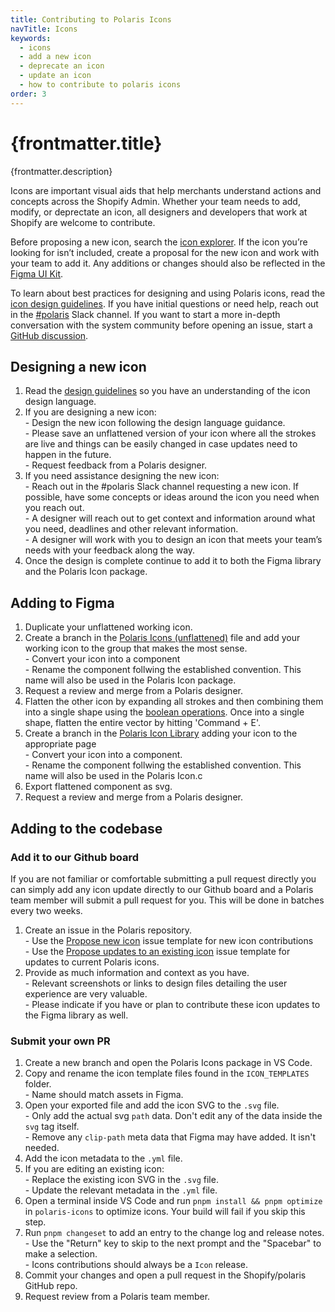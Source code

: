 ```yaml
---
title: Contributing to Polaris Icons
navTitle: Icons
keywords:
  - icons
  - add a new icon
  - deprecate an icon
  - update an icon
  - how to contribute to polaris icons
order: 3
---
```


# {frontmatter.title}

<Lede>{frontmatter.description}</Lede>

Icons are important visual aids that help merchants understand actions and concepts across the Shopify Admin. Whether your team needs to add, modify, or deprectate an icon, all designers and developers that work at Shopify are welcome to contribute.

Before proposing a new icon, search the [icon explorer](https://polaris.shopify.com/icons). If the icon you’re looking for isn’t included, create a proposal for the new icon and work with your team to add it. Any additions or changes should also be reflected in the [Figma UI Kit](/contributing/figma-ui-kit).

To learn about best practices for designing and using Polaris icons, read the [icon design guidelines](https://polaris.shopify.com/design/icons). If you have initial questions or need help, reach out in the [#polaris](https://shopify.slack.com/archives/C4Y8N30KD) Slack channel. If you want to start a more in-depth conversation with the system community before opening an issue, start a [GitHub discussion](https://github.com/Shopify/polaris/discussions/new).

## Designing a new icon

1. Read the [design guidelines](https://polaris.shopify.com/design/icons/creating-icons) so you have an understanding of the icon design language.
2. If you are designing a new icon:
   <br /> - Design the new icon following the design language guidance.
   <br /> - Please save an unflattened version of your icon where all the strokes
   are live and things can be easily changed in case updates need to happen in the
   future.
   <br /> - Request feedback from a Polaris designer.
3. If you need assistance designing the new icon:
   <br /> - Reach out in the #polaris Slack channel requesting a new icon. If
   possible, have some concepts or ideas around the icon you need when you reach
   out.
   <br /> - A designer will reach out to get context and information around what
   you need, deadlines and other relevant information.
   <br /> - A designer will work with you to design an icon that meets your
   team’s needs with your feedback along the way.
4. Once the design is complete continue to add it to both the Figma library and the Polaris Icon package.

## Adding to Figma

1. Duplicate your unflattened working icon.
2. Create a branch in the [Polaris Icons (unflattened)](<https://www.figma.com/file/oeKyR0kuHIMktdVjdLHJvy/Polaris-Icons-(unflattened)?type=design&node-id=308-158&mode=design&t=jBRTBE9dSDwWTi3V-11>) file and add your working icon to the group that makes the most sense.
   <br /> - Convert your icon into a component
   <br /> - Rename the component follwing the established convention. This name will
   also be used in the Polaris Icon package.
3. Request a review and merge from a Polaris designer.
4. Flatten the other icon by expanding all strokes and then combining them into a single shape using the [boolean operations](https://help.figma.com/hc/en-us/articles/360039957534-Boolean-operations). Once into a single shape, flatten the entire vector by hitting 'Command + E'.
5. Create a branch in the [Polaris Icon Library](https://www.figma.com/file/fVIazfJNe3AOJTJmBKgTO9/Polaris-Gen-3-Icons?type=design&node-id=753-2&mode=design&t=dpxRTbWHU6wBZi9k-11) adding your icon to the appropriate page
   <br /> - Convert your icon into a component.
   <br /> - Rename the component follwing the established convention. This name will
   also be used in the Polaris Icon.c
6. Export flattened component as svg.
7. Request a review and merge from a Polaris designer.

## Adding to the codebase

### Add it to our Github board

If you are not familiar or comfortable submitting a pull request directly you can simply add any icon update directly to our Github board and a Polaris team member will submit a pull request for you. This will be done in batches every two weeks.

1. Create an issue in the Polaris repository.
   <br /> - Use the [Propose new
   icon](https://github.com/Shopify/polaris/issues/new?assignees=&labels=Icon%2Cuntriaged&projects=&template=NEW_ICON.yml&title=%5BIcon%5D%3A+New+icon+%3Cicon-name%3E)
   issue template for new icon contributions
   <br /> - Use the [Propose updates to an existing icon](https://github.com/Shopify/polaris/issues/new?assignees=&labels=Icon%2Cuntriaged&projects=&template=UPDATE_ICON.yml&title=%5BIcon%5D%3A+Update+icon+%3Cicon-name%3E)
   issue template for updates to current Polaris icons.
2. Provide as much information and context as you have.
   <br /> - Relevant screenshots or links to design files detailing the user
   experience are very valuable.
   <br /> - Please indicate if you have or plan to contribute these icon updates
   to the Figma library as well.

### Submit your own PR

1. Create a new branch and open the Polaris Icons package in VS Code.
2. Copy and rename the icon template files found in the `ICON_TEMPLATES` folder.
   <br /> - Name should match assets in Figma.
3. Open your exported file and add the icon SVG to the `.svg` file.
   <br /> - Only add the actual svg `path` data. Don't edit any of the data
   inside the `svg` tag itself.
   <br /> - Remove any `clip-path` meta data that Figma may have added. It isn't
   needed.
4. Add the icon metadata to the `.yml` file.
5. If you are editing an existing icon:
   <br /> - Replace the existing icon SVG in the `.svg` file.
   <br /> - Update the relevant metadata in the `.yml` file.
6. Open a terminal inside VS Code and run `pnpm install && pnpm optimize` in `polaris-icons` to optimize icons. Your build will fail if you skip this step.
7. Run `pnpm changeset` to add an entry to the change log and release notes.
   <br /> - Use the "Return" key to skip to the next prompt and the "Spacebar"
   to make a selection.
   <br /> - Icons contributions should always be a `Icon` release.
8. Commit your changes and open a pull request in the Shopify/polaris GitHub repo.
9. Request review from a Polaris team member.
